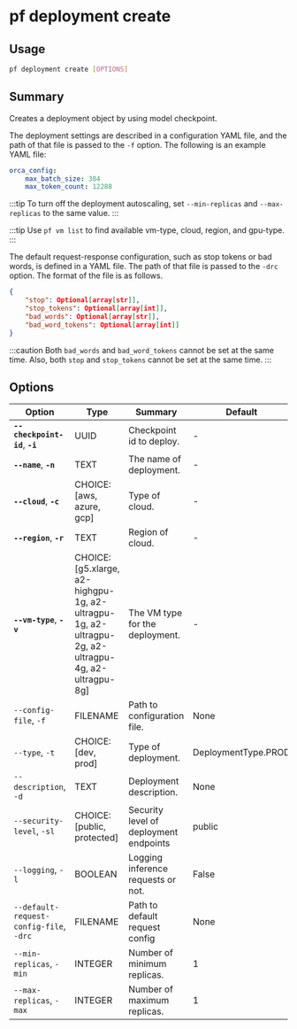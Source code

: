 # pf deployment create

## Usage

```bash
pf deployment create [OPTIONS]
```

## Summary

Creates a deployment object by using model checkpoint.

The deployment settings are described in a configuration YAML file, and the path of that file is
passed to the `-f` option. The following is an example YAML file:

```yaml
orca_config:
    max_batch_size: 384
    max_token_count: 12288
```

:::tip
To turn off the deployment autoscaling, set `--min-replicas` and
`--max-replicas` to the same value.
:::

:::tip
Use `pf vm list` to find available vm-type, cloud, region, and gpu-type.
:::

The default request-response configuration, such as stop tokens or bad words, is
defined in a YAML file. The path of that file is passed to the `-drc` option.
The format of the file is as follows.

```json
{
    "stop": Optional[array[str]],
    "stop_tokens": Optional[array[int]],
    "bad_words": Optional[array[str]],
    "bad_word_tokens": Optional[array[int]]
}
```

:::caution
Both `bad_words` and `bad_word_tokens` cannot be set at the same time. Also, both
`stop` and `stop_tokens` cannot be set at the same time.
:::

## Options

| Option | Type | Summary | Default | Required |
|--------|------|---------|---------|----------|
| **`--checkpoint-id`**, **`-i`** | UUID | Checkpoint id to deploy. | - | ✅ |
| **`--name`**, **`-n`** | TEXT | The name of deployment.  | - | ✅ |
| **`--cloud`**, **`-c`** | CHOICE: [aws, azure, gcp] | Type of cloud. | - | ✅ |
| **`--region`**, **`-r`** | TEXT | Region of cloud. | - | ✅ |
| **`--vm-type`**, **`-v`** | CHOICE: [g5.xlarge, a2-highgpu-1g, a2-ultragpu-1g, a2-ultragpu-2g, a2-ultragpu-4g, a2-ultragpu-8g] | The VM type for the deployment. | - | ✅ |
| `--config-file`, `-f` | FILENAME | Path to configuration file. | None | ❌ |
| `--type`, `-t` | CHOICE: [dev, prod] | Type of deployment. | DeploymentType.PROD | ❌ |
| `--description`, `-d` | TEXT | Deployment description. | None | ❌ |
| `--security-level`, `-sl` | CHOICE: [public, protected] | Security level of deployment endpoints | public | ❌ |
| `--logging`, `-l` | BOOLEAN | Logging inference requests or not. | False | ❌ |
| `--default-request-config-file`, `-drc` | FILENAME | Path to default request config | None | ❌ |
| `--min-replicas`, `-min` | INTEGER | Number of minimum replicas. | 1 | ❌ |
| `--max-replicas`, `-max` | INTEGER | Number of maximum replicas. | 1 | ❌ |
